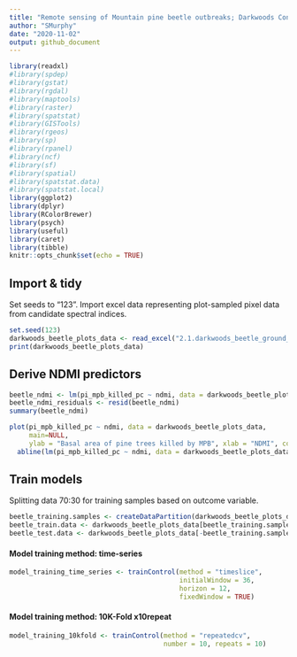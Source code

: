 ```yaml
---
title: "Remote sensing of Mountain pine beetle outbreaks; Darkwoods Conservation Area"
author: "SMurphy"
date: "2020-11-02"
output: github_document
---
```



```r
library(readxl)
#library(spdep)
#library(gstat)
#library(rgdal)
#library(maptools)
#library(raster)
#library(spatstat)
#library(GISTools)
#library(rgeos)
#library(sp)
#library(rpanel)
#library(ncf)
#library(sf)
#library(spatial)
#library(spatstat.data)
#library(spatstat.local)
library(ggplot2)
library(dplyr)
library(RColorBrewer)
library(psych)
library(useful)
library(caret)
library(tibble)
knitr::opts_chunk$set(echo = TRUE)
```

## Import & tidy

Set seeds to "123". Import excel data representing plot-sampled pixel data from candidate spectral indices.

```r
set.seed(123) 
darkwoods_beetle_plots_data <- read_excel("2.1.darkwoods_beetle_ground_plots.xlsx")
print(darkwoods_beetle_plots_data)
```

## Derive NDMI predictors

```r
beetle_ndmi <- lm(pi_mpb_killed_pc ~ ndmi, data = darkwoods_beetle_plots_data)
beetle_ndmi_residuals <- resid(beetle_ndmi)
summary(beetle_ndmi)

plot(pi_mpb_killed_pc ~ ndmi, data = darkwoods_beetle_plots_data, 
     main=NULL, 
     ylab = "Basal area of pine trees killed by MPB", xlab = "NDMI", col="blue") +
  abline(lm(pi_mpb_killed_pc ~ ndmi, data = darkwoods_beetle_plots_data), col = "red")
```

## Train models

Splitting data 70:30 for training samples based on outcome variable.

```r
beetle_training.samples <- createDataPartition(darkwoods_beetle_plots_data$pi_mpb_killed, p=0.70, list = FALSE)
beetle_train.data <- darkwoods_beetle_plots_data[beetle_training.samples, ]
beetle_test.data <- darkwoods_beetle_plots_data[-beetle_training.samples, ]
```


#### Model training method: time-series

```r
model_training_time_series <- trainControl(method = "timeslice",
                                           initialWindow = 36,
                                           horizon = 12,
                                           fixedWindow = TRUE)
```

#### Model training method: 10K-Fold x10repeat

```r
model_training_10kfold <- trainControl(method = "repeatedcv", 
                                       number = 10, repeats = 10)
```

